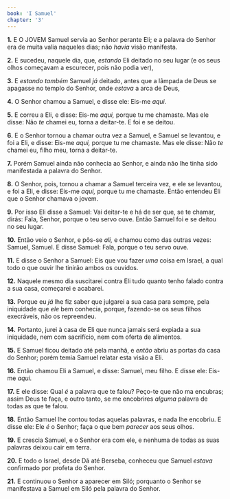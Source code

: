 ```yaml
---
book: 'I Samuel'
chapter: '3'
---
```


**1.** E O JOVEM Samuel servia ao Senhor perante Eli; e a palavra do Senhor era de muita valia naqueles dias; não *havia* visão manifesta.

**2.** E sucedeu, naquele dia, que, *estando* Eli deitado no seu lugar (e os seus olhos começavam a escurecer, pois não podia ver),

**3.** E *estando também* Samuel *já* deitado, antes que a lâmpada de Deus se apagasse no templo do Senhor, onde *estava* a arca de Deus,

**4.** O Senhor chamou a Samuel, e disse ele: Eis-me *aqui.*

**5.** E correu a Eli, e disse: Eis-me *aqui,* porque tu me chamaste. Mas ele disse: Não *te* chamei eu, torna a deitar-te. E foi e se deitou.

**6.** E o Senhor tornou a chamar outra vez a Samuel, e Samuel se levantou, e foi a Eli, e disse: Eis-me *aqui,* porque tu me chamaste. Mas ele disse: Não *te* chamei eu, filho meu, torna a deitar-te.

**7.** Porém Samuel ainda não conhecia ao Senhor, e ainda não lhe tinha sido manifestada a palavra do Senhor.

**8.** O Senhor, pois, tornou a chamar a Samuel terceira vez, e ele se levantou, e foi a Eli, e disse: Eis-me *aqui,* porque tu me chamaste. Então entendeu Eli que o Senhor chamava o jovem.

**9.** Por isso Eli disse a Samuel: Vai deitar-te e há de ser que, se te chamar, dirás: Fala, Senhor, porque o teu servo ouve. Então Samuel foi e se deitou no seu lugar.

**10.** Então veio o Senhor, e pôs-se *ali,* e chamou como das outras vezes: Samuel, Samuel. E disse Samuel: Fala, porque o teu servo ouve.

**11.** E disse o Senhor a Samuel: Eis que vou fazer *uma* coisa em Israel, a qual todo o que ouvir lhe tinirão ambos os ouvidos.

**12.** Naquele mesmo dia suscitarei contra Eli tudo quanto tenho falado contra a sua casa, começarei e acabarei.

**13.** Porque eu *já* lhe fiz saber que julgarei a sua casa para sempre, pela iniquidade que *ele* bem conhecia, porque, fazendo-se os seus filhos execráveis, não os repreendeu.

**14.** Portanto, jurei à casa de Eli que nunca jamais será expiada a sua iniquidade, nem com sacrifício, nem com oferta de alimentos.

**15.** E Samuel ficou deitado até pela manhã, e *então* abriu as portas da casa do Senhor; porém temia Samuel relatar esta visão a Eli.

**16.** Então chamou Eli a Samuel, e disse: Samuel, meu filho. E disse ele: Eis-me *aqui.*

**17.** E ele disse: Qual *é* a palavra que te falou? Peço-te que não ma encubras; assim Deus te faça, e outro tanto, se me encobrires *alguma* palavra de todas as que te falou.

**18.** Então Samuel lhe contou todas aquelas palavras, e nada lhe encobriu. E disse ele: Ele *é* o Senhor; faça o que bem *parecer* aos seus olhos.

**19.** E crescia Samuel, e o Senhor era com ele, e nenhuma de todas as suas palavras deixou cair em terra.

**20.** E todo o Israel, desde Dã até Berseba, conheceu que Samuel *estava* confirmado por profeta do Senhor.

**21.** E continuou o Senhor a aparecer em Siló; porquanto o Senhor se manifestava a Samuel em Siló pela palavra do Senhor.